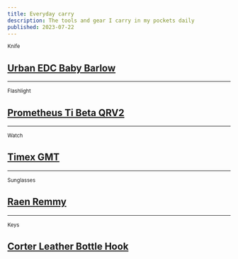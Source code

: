 ```yaml
---
title: Everyday carry
description: The tools and gear I carry in my pockets daily
published: 2023-07-22
---
```


<small>Knife</small>

## [Urban EDC Baby Barlow](https://urbanedcsupply.com/products/baby-barlow)

---

<small>Flashlight</small>

## [Prometheus Ti Beta QRV2](https://darksucks.com/products/beta-qrv2-quick-release-keychain-flashlight-4)

---

<small>Watch</small>

## [Timex GMT](https://www.timex.com/q-timex-gmt-38mm-stainless-steel-bracelet-watch/Q-Timex-GMT-38mm-Stainless-Steel-Bracelet-Watch.html)

---

<small>Sunglasses</small>

## [Raen Remmy](https://raen.com/collections/collection-remmy)

---

<small>Keys</small>

## [Corter Leather Bottle Hook](https://corterleather.com/products/bottlehook)
